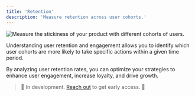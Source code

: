 ```yaml
---
title: 'Retention'
description: 'Measure retention across user cohorts.'
---
```


<Frame caption="Measure the stickiness of your product with different cohorts of users. ">
  <img src="/images/retention.png" alt="Measure the stickiness of your product with different cohorts of users." />
</Frame>

Understanding user retention and engagement allows you to identify which user cohorts are more likely to take specific actions within a given time period. 

By analyzing user retention rates, you can optimize your strategies to enhance user engagement, increase loyalty, and drive growth.

> 🚧 In development. <a href="https://cal.com/formo/30min">Reach out</a> to get early access. 🚧
